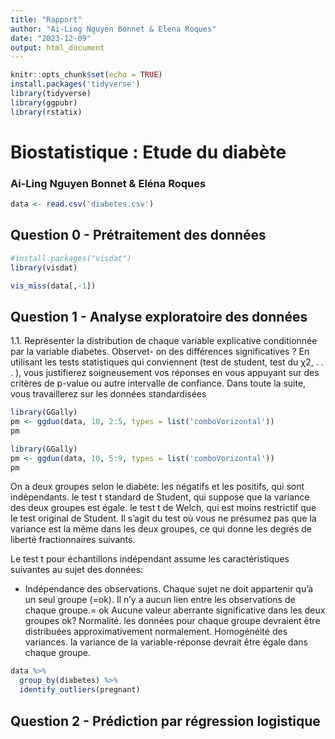 ```yaml
---
title: "Rapport"
author: "Ai-Ling Nguyen Bonnet & Elena Roques"
date: "2023-12-09"
output: html_document
---
```


```r
knitr::opts_chunk$set(echo = TRUE)
install.packages('tidyverse')
library(tidyverse)
library(ggpubr)
library(rstatix)
```

# Biostatistique : Etude du diabète
### Ai-Ling Nguyen Bonnet & Eléna Roques

```r
data <- read.csv('diabetes.csv')
```


## Question 0 - Prétraitement des données 
```r
#install.packages("visdat")
library(visdat)
```

```r
vis_miss(data[,-1])
```


## Question 1 - Analyse exploratoire des données

1.1. Représenter la distribution de chaque variable explicative conditionnée par la variable diabetes. Observet-
on des différences significatives ? En utilisant les tests statistiques qui conviennent (test de student, test du
χ2, . . . ), vous justifierez soigneusement vos réponses en vous appuyant sur des critères de p-value ou autre
intervalle de confiance.
Dans toute la suite, vous travaillerez sur les données standardisées

```r
library(GGally)
pm <- ggduo(data, 10, 2:5, types = list('comboVorizontal'))
pm
```
```r
library(GGally)
pm <- ggduo(data, 10, 5:9, types = list('comboVorizontal'))
pm
```

On a deux groupes selon le diabète: les négatifs et les positifs, qui sont indépendants. 
le test t standard de Student, qui suppose que la variance des deux groupes est égale.
le test t de Welch, qui est moins restrictif que le test original de Student. Il s’agit du test où vous ne présumez pas que la variance est la même dans les deux groupes, ce qui donne les degrés de liberté fractionnaires suivants.

Le test t pour échantillons indépendant assume les caractéristiques suivantes au sujet des données:

- Indépendance des observations. Chaque sujet ne doit appartenir qu’à un seul groupe (=ok). Il n’y a aucun lien entre les observations de chaque groupe.= ok
Aucune valeur aberrante significative dans les deux groupes ok?
Normalité. les données pour chaque groupe devraient être distribuées approximativement normalement.
Homogénéité des variances. la variance de la variable-réponse devrait être égale dans chaque groupe.

```r
data %>%
  group_by(diabetes) %>%
  identify_outliers(pregnant)
```


## Question 2 - Prédiction par régression logistique